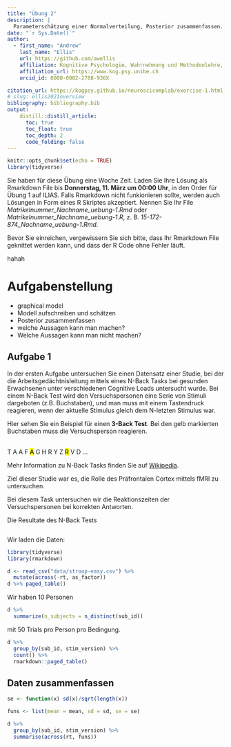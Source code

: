 ```yaml
---
title: "Übung 2"
description: |
  Parameterschätzung einer Normalverteilung, Posterior zusammenfassen.
date: "`r Sys.Date()`"
author:
  - first_name: "Andrew"
    last_name: "Ellis"
    url: https://github.com/awellis
    affiliation: Kognitive Psychologie, Wahrnehmung und Methodenlehre, Universität Bern 
    affiliation_url: https://www.kog.psy.unibe.ch
    orcid_id: 0000-0002-2788-936X

citation_url: https://kogpsy.github.io/neuroscicomplab/exercise-1.html
# slug: ellis2021overview
bibliography: bibliography.bib
output: 
    distill::distill_article:
      toc: true
      toc_float: true
      toc_depth: 2
      code_folding: false
---
```


```r
knitr::opts_chunk$set(echo = TRUE)
library(tidyverse)
```



:::exercise
Sie haben für diese Übung eine Woche Zeit. Laden Sie Ihre Lösung als Rmarkdown File bis **Donnerstag, 11. März um 00:00 Uhr**, in den Order für Übung 1 auf ILIAS. Falls Rmarkdown nicht funkionieren sollte, werden auch Lösungen in Form eines R Skriptes akzeptiert. Nennen Sie Ihr File *Matrikelnummer_Nachname_uebung-1.Rmd* oder *Matrikelnummer_Nachname_uebung-1.R*, z. B. *15-172-874_Nachname_uebung-1.Rmd*.

Bevor Sie einreichen, vergewissern Sie sich bitte, dass Ihr Rmarkdown File geknittet werden kann, und dass der R Code ohne Fehler läuft.
:::

:::note

hahah
:::

# Aufgabenstellung


- graphical model
- Modell aufschreiben und schätzen
- Posterior zusammenfassen
- welche Aussagen kann man machen?
- Welche Aussagen kann man nicht machen?



## Aufgabe 1

In der ersten Aufgabe untersuchen Sie einen Datensatz einer Studie, bei der die Arbeitsgedächtnisleitung mittels eines N-Back Tasks bei gesunden Erwachsenen unter verschiedenen Cognitive Loads untersucht wurde. Bei einem N-Back Test wird den Versuchspersonen eine Serie von Stimuli dargeboten (z.B. Buchstaben), und man muss mit einem Tastendruck reagieren, wenn der aktuelle Stimulus gleich dem N-letzten Stimulus war.

:::example
Hier sehen Sie ein Beispiel für einen **3-Back Test**. Bei den gelb markierten Buchstaben muss die Versuchsperson reagieren. 


<br>
T A A F <mark>A</mark> G H R Y Z <mark>R</mark> V D ...
:::


<aside>
Mehr Information zu N-Back Tasks finden Sie auf [Wikipedia](https://en.wikipedia.org/wiki/N-back).
</aside>

Ziel dieser Studie war es, die Rolle des Präfrontalen Cortex mittels fMRI zu untersuchen.

Bei diesem Task untersuchen wir die Reaktionszeiten der Versuchspersonen bei korrekten Antworten. 

Die Resultate des N-Back Tests

```r

```





Wir laden die Daten:

```r
library(tidyverse)
library(rmarkdown)

d <- read_csv("data/stroop-easy.csv") %>% 
  mutate(across(-rt, as_factor))
d %>% paged_table()
```




Wir haben 10 Personen


```r
d %>% 
  summarize(n_subjects = n_distinct(sub_id))
```




mit 50 Trials pro Person pro Bedingung.

```r
d %>% 
  group_by(sub_id, stim_version) %>% 
  count() %>% 
  rmarkdown::paged_table()
```





## Daten zusammenfassen


```r
se <- function(x) sd(x)/sqrt(length(x))
```


```r
funs <- list(mean = mean, sd = sd, se = se)

d %>% 
  group_by(sub_id, stim_version) %>% 
  summarise(across(rt, funs))
```


